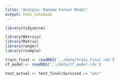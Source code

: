 ```yaml
---
title: "Analyze: Random Forest Model"
output: html_notebook
---
```


<!-- NOTE: THIS ALL NEEDS TO BE REWORKED TO DEAL WITH THE FACT THAT A) IT WAS NOT ORIGINALLY SET UP CORRECTLY TO EVALUATE TEST AND B) THE FACT THAT THE TEST DATA DOES NOT ACTUALLY HAVE ANY LABELS.-->

```r

library(tidyverse)

library(Metrics)
library(Matrix)
library(ranger)
library(rsample)

```


```r

train_final <- readRDS('../data/train_final.rds')
rf_model <- readRDS('../data/rf_model.rds')

```


```r

test_actual <- test_final$Survived == "yes"

```

